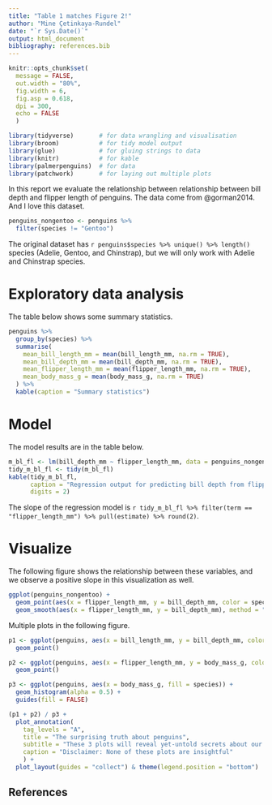 ```yaml
---
title: "Table 1 matches Figure 2!"
author: "Mine Çetinkaya-Rundel"
date: "`r Sys.Date()`"
output: html_document
bibliography: references.bib
---
```


```r
knitr::opts_chunk$set(
  message = FALSE,
  out.width = "80%", 
  fig.width = 6, 
  fig.asp = 0.618,
  dpi = 300,
  echo = FALSE
  )
```

```r
library(tidyverse)       # for data wrangling and visualisation
library(broom)           # for tidy model output
library(glue)            # for gluing strings to data
library(knitr)           # for kable
library(palmerpenguins)  # for data
library(patchwork)       # for laying out multiple plots
```

In this report we evaluate the relationship between relationship between bill depth and flipper length of penguins.
The data come from @gorman2014.
And I love this dataset.

```r
penguins_nongentoo <- penguins %>%
  filter(species != "Gentoo")
```

The original dataset has `r penguins$species %>% unique() %>% length()` species (Adelie, Gentoo, and Chinstrap), but we will only work with Adelie and Chinstrap species.

# Exploratory data analysis

The table below shows some summary statistics.

```r
penguins %>%
  group_by(species) %>%
  summarise(
    mean_bill_length_mm = mean(bill_length_mm, na.rm = TRUE), 
    mean_bill_depth_mm = mean(bill_depth_mm, na.rm = TRUE), 
    mean_flipper_length_mm = mean(flipper_length_mm, na.rm = TRUE), 
    mean_body_mass_g = mean(body_mass_g, na.rm = TRUE) 
  ) %>%
  kable(caption = "Summary statistics")
```

# Model

The model results are in the table below.

```r
m_bl_fl <- lm(bill_depth_mm ~ flipper_length_mm, data = penguins_nongentoo)
tidy_m_bl_fl <- tidy(m_bl_fl)
kable(tidy_m_bl_fl, 
      caption = "Regression output for predicting bill depth from flipper length.", 
      digits = 2)
```

The slope of the regression model is `r tidy_m_bl_fl %>% filter(term == "flipper_length_mm") %>% pull(estimate) %>% round(2)`.

# Visualize

The following figure shows the relationship between these variables, and we observe a positive slope in this visualization as well.

```r
ggplot(penguins_nongentoo) +
  geom_point(aes(x = flipper_length_mm, y = bill_depth_mm, color = species)) +
  geom_smooth(aes(x = flipper_length_mm, y = bill_depth_mm), method = "lm") 
```

Multiple plots in the following figure.

```r
p1 <- ggplot(penguins, aes(x = bill_length_mm, y = bill_depth_mm, color = species)) +
  geom_point()

p2 <- ggplot(penguins, aes(x = flipper_length_mm, y = body_mass_g, color = species)) +
  geom_point()

p3 <- ggplot(penguins, aes(x = body_mass_g, fill = species)) +
  geom_histogram(alpha = 0.5) +
  guides(fill = FALSE)

(p1 + p2) / p3 +
  plot_annotation(
    tag_levels = "A",
    title = "The surprising truth about penguins",
    subtitle = "These 3 plots will reveal yet-untold secrets about our beloved data-set",
    caption = "Disclaimer: None of these plots are insightful"
    ) + 
  plot_layout(guides = "collect") & theme(legend.position = "bottom")
```

## References

